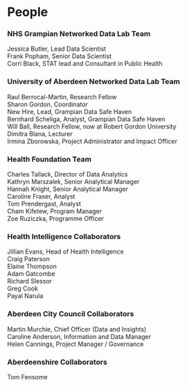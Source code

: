 # People {.unnumbered}

### NHS Grampian Networked Data Lab Team
Jessica Butler, Lead Data Scientist  
Frank Popham, Senior Data Scientist  
Corri Black, STAT lead and Consultant in Public Health  

### University of Aberdeen Networked Data Lab Team
Raul Berrocal-Martin, Research Fellow    
Sharon Gordon, Coordinator  
New Hire, Lead, Grampian Data Safe Haven  
Bernhard Scheliga, Analyst, Grampian Data Safe Haven  
Will Ball, Research Fellow, now at Robert Gordon University  
Dimitra Blana, Lecturer  
Irmina Zborowska, Project Administrator and Impact Officer

### Health Foundation Team
Charles Tallack, Director of Data Analytics  
Kathryn Marszalek, Senior Analytical Manager  
Hannah Knight, Senior Analytical Manager  
Caroline Fraser, Analyst  
Tom Prendergast, Analyst  
Cham Kifetew, Program Manager  
Zoe Ruziczka, Programme Officer 

### Health Intelligence Collaborators
Jillian Evans, Head of Health Intelligence  
Craig Paterson  
Elaine Thompson   
Adam Gatcombe  
Richard Slessor  
Greg Cook  
Payal Narula  

### Aberdeen City Council Collaborators
Martin Murchie, Chief Officer (Data and Insights)  
Caroline Anderson, Information and Data Manager  
Helen Cannings, Project Manager / Governance 

### Aberdeenshire Collaborators
Tom Fensome